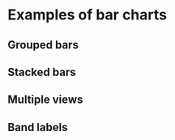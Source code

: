 
<Meta title="Gallery/Bar charts" />

# Examples of bar charts

## Grouped bars

<Canvas>
    <Story name="grouped, vertical">
        <GroupedVerticalBandChart />
    </Story>
</Canvas>

<Canvas>
    <Story name="grouped, horizontal">
        <GroupedHorizontalBandChart />
    </Story>
</Canvas>

## Stacked bars

<Canvas>
    <Story name="stacked, vertical">
        <StackedVerticalBandChart />
    </Story>
</Canvas>

<Canvas>
    <Story name="stacked, horizontal">
        <StackedHorizontalBandChart />
    </Story>
</Canvas>

## Multiple views

<Canvas>
    <Story name="multiple views">
        <MultipleViewsBarChart />
    </Story>
</Canvas>

## Band labels

<Canvas>
    <Story name="band labels">
        <BandLabelsChart />
    </Story>
</Canvas>
